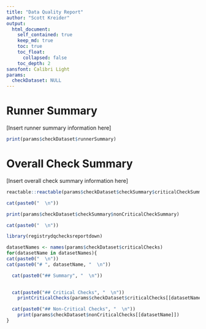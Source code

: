 ```yaml
---
title: "Data Quality Report"
author: "Scott Kreider"
output:
  html_document:
    self_contained: true
    keep_md: true
    toc: true
    toc_float:
      collapsed: false
    toc_depth: 2
sansfont: Calibri Light
params:
  checkDataset: NULL
---
```


# Runner Summary

[Insert runner summary information here]
```r
print(params$checkDataset$runnerSummary)
```

# Overall Check Summary

[Insert overall check summary information here]
```r
reactable::reactable(params$checkDataset$checkSummary$criticalCheckSummary)

cat(paste0("  \n"))

print(params$checkDataset$checkSummary$nonCriticalCheckSummary)

cat(paste0("  \n"))

```


```r
library(registrydqchecksreportdown)

datasetNames <- names(params$checkDataset$criticalChecks)
for(datasetName in datasetNames){
cat(paste0("  \n"))
cat(paste0("# ", datasetName, "  \n"))

  cat(paste0("## Summary", "  \n"))

    
  cat(paste0("## Critical Checks", "  \n"))
    printCriticalChecks(params$checkDataset$criticalChecks[[datasetName]])

  cat(paste0("## Non-Critical Checks", "  \n"))
    print(params$checkDataset$nonCriticalChecks[[datasetName]])
}
```
